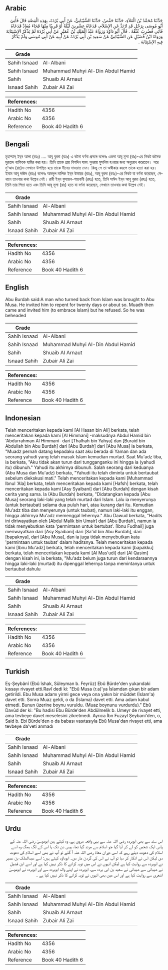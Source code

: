 ## Arabic


<div dir="rtl" lang="ar" style={{fontSize:'larger',backgroundColor:'#f8f9fa',padding:20}}>
حَدَّثَنَا مُحَمَّدُ بْنُ الْعَلاَءِ، حَدَّثَنَا حَفْصٌ، حَدَّثَنَا الشَّيْبَانِيُّ، عَنْ أَبِي بُرْدَةَ، بِهَذِهِ الْقِصَّةِ قَالَ فَأُتِيَ أَبُو مُوسَى بِرَجُلٍ قَدِ ارْتَدَّ عَنِ الإِسْلاَمِ، فَدَعَاهُ عِشْرِينَ لَيْلَةً أَوْ قَرِيبًا مِنْهَا فَجَاءَ مُعَاذٌ فَدَعَاهُ فَأَبَى فَضُرِبَ عُنُقُهُ ‏.‏ قَالَ أَبُو دَاوُدَ وَرَوَاهُ عَبْدُ الْمَلِكِ بْنُ عُمَيْرٍ عَنْ أَبِي بُرْدَةَ لَمْ يَذْكُرْ الاِسْتِتَابَةَ وَرَوَاهُ ابْنُ فُضَيْلٍ عَنِ الشَّيْبَانِيِّ عَنْ سَعِيدِ بْنِ أَبِي بُرْدَةَ عَنْ أَبِيهِ عَنْ أَبِي مُوسَى وَلَمْ يَذْكُرْ فِيهِ الاِسْتِتَابَةَ ‏.‏
</div>
<div style={{backgroundColor:'#f8f9fa',padding:20, marginBottom: 10}}><table> <thead> <tr> <th>Grade</th> <th></th> </tr> </thead> <tbody> <tr><td>Sahih Isnaad</td><td>Al-Albani</td></tr><tr><td>Sahih Isnaad</td><td>Muhammad Muhyi Al-Din Abdul Hamid</td></tr><tr><td>Sahih</td><td>Shuaib Al Arnaut</td></tr><tr><td>Isnaad Sahih</td><td>Zubair Ali Zai</td></tr></tbody></table><table> <thead> <tr> <th>References:</th> <th></th> </tr> </thead> <tbody><tr><td>Hadith No</td><td>4356</td></tr><tr><td>Arabic No</td><td>4356</td></tr><tr><td>Reference</td><td>Book 40 Hadith 6</td></tr></tbody></table></div>

## Bengali


<div dir="ltr" lang="bn" style={{fontSize:'larger',backgroundColor:'#f8f9fa',padding:20}}>
মুহাম্মাদ্‌ ইব্‌ন আলা (রহঃ) .... আবূ বুরদা (রহঃ) এ ঘটনা বর্ণনা প্রসঙ্গে বলেনঃ একদা আবূ মূসা (রাঃ)-এর নিকট জনৈক মুরতাদ ব্যক্তিকে হাযির করা হয়। তিনি তাকে প্রায় বিশদিন যাবৎ পুনরায় মুসলিম হওয়ার জন্য অনুরোধ করেতেন। পরে মু’আয (রাঃ)ও সেখানে উপস্থিত হয়ে তাকে দীনের দাওয়াত দেন। কিন্তু সে তা অস্বীকার করলে তাকে হত্যা করা হয়। ইমাম আবূ দাঊদ (রহঃ) বলেনঃ আবদুল মালিক ইব্‌ন উমায়র (রহঃ), আবূ বুরদা (রহঃ)-এর নিকট যা বর্ণনা করেছেন, সেখানে তাওবার কথা উল্লেখ নেই। রাবী ইব্‌ন ফুযায়ল-শায়বানী (রহঃ) হতে, তিনি সাঈদ ইব্‌ন আবূ বুরদা (রহঃ) হতে, তিনি তার পিতা হতে এবং তিনি আবূ মূসা (রাঃ) হতে যা বর্ণনা করেছেন, সেখানে তাওবার কথা উল্লেখ নেই।
</div>
<div style={{backgroundColor:'#f8f9fa',padding:20, marginBottom: 10}}><table> <thead> <tr> <th>Grade</th> <th></th> </tr> </thead> <tbody> <tr><td>Sahih Isnaad</td><td>Al-Albani</td></tr><tr><td>Sahih Isnaad</td><td>Muhammad Muhyi Al-Din Abdul Hamid</td></tr><tr><td>Sahih</td><td>Shuaib Al Arnaut</td></tr><tr><td>Isnaad Sahih</td><td>Zubair Ali Zai</td></tr></tbody></table><table> <thead> <tr> <th>References:</th> <th></th> </tr> </thead> <tbody><tr><td>Hadith No</td><td>4356</td></tr><tr><td>Arabic No</td><td>4356</td></tr><tr><td>Reference</td><td>Book 40 Hadith 6</td></tr></tbody></table></div>

## English


<div dir="ltr" lang="en" style={{fontSize:'larger',backgroundColor:'#f8f9fa',padding:20}}>
Abu Burdah said:A man who turned back from Islam was brought to Abu Musa. He invited him to repent for twenty days or about so. Muadh then came and invited him (to embrace Islam) but he refused. So he was beheaded
</div>
<div style={{backgroundColor:'#f8f9fa',padding:20, marginBottom: 10}}><table> <thead> <tr> <th>Grade</th> <th></th> </tr> </thead> <tbody> <tr><td>Sahih Isnaad</td><td>Al-Albani</td></tr><tr><td>Sahih Isnaad</td><td>Muhammad Muhyi Al-Din Abdul Hamid</td></tr><tr><td>Sahih</td><td>Shuaib Al Arnaut</td></tr><tr><td>Isnaad Sahih</td><td>Zubair Ali Zai</td></tr></tbody></table><table> <thead> <tr> <th>References:</th> <th></th> </tr> </thead> <tbody><tr><td>Hadith No</td><td>4356</td></tr><tr><td>Arabic No</td><td>4356</td></tr><tr><td>Reference</td><td>Book 40 Hadith 6</td></tr></tbody></table></div>

## Indonesian


<div dir="ltr" lang="id" style={{fontSize:'larger',backgroundColor:'#f8f9fa',padding:20}}>
Telah menceritakan kepada kami [Al Hasan bin Ali] berkata, telah menceritakan kepada kami [Al Himmani] -maksudnya Abdul Hamid bin 'Abdurrahman Al Himmani- dari [Thalhah bin Yahya] dan [Buraid bin Abdullah bin Abu Burdah] dari [Abu Burdah] dari [Abu Musa] ia berkata, "Muadz pernah datang kepadaku saat aku berada di Yaman dan ada seorang yahudi yang telah masuk Islam kemudian murtad. Saat Mu'adz tiba, ia berkata, "Aku tidak akan turun dari tungganganku ini hingga ia (yahudi itu) dibunuh." Yahudi itu akhirnya dibunuh. Salah seorang dari keduanya (Abu Musa dan Mu'adz) berkata, "Yahudi itu telah diminta untuk bertaubat sebelum diekskusi mati." Telah menceritakan kepada kami [Muhammad Ibnul 'Ala] berkata, telah menceritakan kepada kami [Hafsh] berkata, telah menceritakan kepada kami [Asy Syaibani] dari [Abu Burdah] dengan kisah cerita yang sama. Ia (Abu Burdah) berkata, "Didatangkan kepada [Abu Musa] seorang laki-laki yang telah murtad dari Islam. Lalu ia menyerunya (untuk bertaubat) selama dua puluh hari, atau kurang dari itu. Kemudian Mu'adz tiba dan menyerunya (untuk taubat), namun laki-laki itu enggan, hingga akhirnya Mu'adz memenggal lehernya." Abu Dawud berkata, "Hadits ini diriwayatkan oleh [Abdul Malik bin Umair] dari [Abu Burdah], namun ia tidak menyebutkan kata 'permintaan untuk bertubat'. [Ibnu Fudhail] juga meriwayatkan dari [Asy Syaibani] dari [Sa'id bin Abu Burdah], dari [bapaknya], dari [Abu Musa], dan ia juga tidak menyebutkan kata 'permintaan untuk taubat' dalam haditsnya. Telah menceritakan kepada kami [Ibnu Mu'adz] berkata, telah menceritakan kepada kami [bapakku] berkata, telah menceritakan kepada kami [Al Mas'udi] dari [Al Qasim] dengan kisah ini, ia berkata, "Mu'adz belum juga turun dari kendaraannya hingga laki-laki (murtad) itu dipenggal lehernya tanpa memintanya untuk bertaubat dahulu
</div>
<div style={{backgroundColor:'#f8f9fa',padding:20, marginBottom: 10}}><table> <thead> <tr> <th>Grade</th> <th></th> </tr> </thead> <tbody> <tr><td>Sahih Isnaad</td><td>Al-Albani</td></tr><tr><td>Sahih Isnaad</td><td>Muhammad Muhyi Al-Din Abdul Hamid</td></tr><tr><td>Sahih</td><td>Shuaib Al Arnaut</td></tr><tr><td>Isnaad Sahih</td><td>Zubair Ali Zai</td></tr></tbody></table><table> <thead> <tr> <th>References:</th> <th></th> </tr> </thead> <tbody><tr><td>Hadith No</td><td>4356</td></tr><tr><td>Arabic No</td><td>4356</td></tr><tr><td>Reference</td><td>Book 40 Hadith 6</td></tr></tbody></table></div>

## Turkish


<div dir="ltr" lang="tr" style={{fontSize:'larger',backgroundColor:'#f8f9fa',padding:20}}>
Eş-Şeybânî (Ebû îshak, Süleyman b. Feyrûz) Ebû Bürde'den yukarıdaki kıssayı rivayet etti.Ravî dedi ki: "Ebû Musa (r.a)'ya İslamdan çıkan bir adam getirildi. Ebu Musa adamı yirmi gece veya ona yakın bir müddet (İslam'a) davet etti. Sonra Muaz geldi, o da (İslama) davet etti. Ama adam kabul etmedi. Bunun üzerine boynu vuruldu. (Muaz boynunu vurdurdu)." Ebû Davûd der ki: "Bu hadisi Ebu Bürde'den Abdülmelik b. Umeyr de rivayet etti, ama tevbeye davet meselesini zikretmedi. Ayrıca İbn Fuzayl Şeybani'den, o, Said b. Ebi Bürde'den o da babası vasıtasıyla Ebû Musa'dan rivayet etti, ama tevbeye da'veti anmadı
</div>
<div style={{backgroundColor:'#f8f9fa',padding:20, marginBottom: 10}}><table> <thead> <tr> <th>Grade</th> <th></th> </tr> </thead> <tbody> <tr><td>Sahih Isnaad</td><td>Al-Albani</td></tr><tr><td>Sahih Isnaad</td><td>Muhammad Muhyi Al-Din Abdul Hamid</td></tr><tr><td>Sahih</td><td>Shuaib Al Arnaut</td></tr><tr><td>Isnaad Sahih</td><td>Zubair Ali Zai</td></tr></tbody></table><table> <thead> <tr> <th>References:</th> <th></th> </tr> </thead> <tbody><tr><td>Hadith No</td><td>4356</td></tr><tr><td>Arabic No</td><td>4356</td></tr><tr><td>Reference</td><td>Book 40 Hadith 6</td></tr></tbody></table></div>

## Urdu


<div dir="rtl" lang="ur" style={{fontSize:'larger',backgroundColor:'#f8f9fa',padding:20}}>
اس سند سے بھی ابوبردہ رضی اللہ عنہ سے یہی واقعہ مروی ہے، وہ کہتے ہیں ابوموسیٰ رضی اللہ عنہ کے پاس ایک شخص کو لے کر آیا گیا جو اسلام سے مرتد گیا تھا، بیس دن تک یا اس کے لگ بھگ وہ اسے اسلام کی دعوت دیتے رہے کہ اسی دوران معاذ رضی اللہ عنہ آ گئے تو آپ نے بھی اسے اسلام کی دعوت دی لیکن اس نے انکار کر دیا تو آپ نے اس کی گردن مار دی۔ ابوداؤد کہتے ہیں: اسے عبدالملک بن عمیر نے ابوبردہ سے روایت کیا ہے لیکن انہوں نے اس میں توبہ کرانے کا ذکر نہیں کیا ہے اور اسے ابن فضیل نے شیبانی سے شیبانی نے سعید بن ابی بردہ سے، ابوبردہ نے اپنے والد ابوبردہ سے اور ابوبردہ نے ابوموسیٰ اشعری سے روایت کیا ہے اور اس میں بھی انہوں نے توبہ کرانے کا ذکر نہیں کیا ہے ۔
</div>
<div style={{backgroundColor:'#f8f9fa',padding:20, marginBottom: 10}}><table> <thead> <tr> <th>Grade</th> <th></th> </tr> </thead> <tbody> <tr><td>Sahih Isnaad</td><td>Al-Albani</td></tr><tr><td>Sahih Isnaad</td><td>Muhammad Muhyi Al-Din Abdul Hamid</td></tr><tr><td>Sahih</td><td>Shuaib Al Arnaut</td></tr><tr><td>Isnaad Sahih</td><td>Zubair Ali Zai</td></tr></tbody></table><table> <thead> <tr> <th>References:</th> <th></th> </tr> </thead> <tbody><tr><td>Hadith No</td><td>4356</td></tr><tr><td>Arabic No</td><td>4356</td></tr><tr><td>Reference</td><td>Book 40 Hadith 6</td></tr></tbody></table></div>